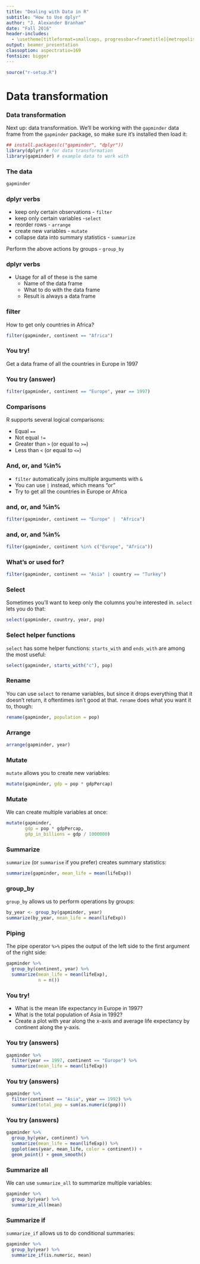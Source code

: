 ```yaml
---
title: "Dealing with Data in R"
subtitle: "How to Use dplyr"
author: "J. Alexander Branham"
date: "Fall 2016"
header-includes: 
  - \usetheme[titleformat=smallcaps, progressbar=frametitle]{metropolis}
output: beamer_presentation
classoption: aspectratio=169
fontsize: bigger
---
```


```r
source("r-setup.R")
```

# Data transformation 
### Data transformation

Next up: data transformation. We'll be working with the `gapminder` data
frame from the `gapminder` package, so make sure it's installed
then load it:
```r
## install.packages(c("gapminder", "dplyr"))
library(dplyr) # for data transformation
library(gapminder) # example data to work with
```

### The data
```r
gapminder
```

### dplyr verbs
* keep only certain observations - `filter`
* keep only certain variables -`select`
* reorder rows - `arrange`
* create new variables - `mutate`
* collapse data into summary statistics - `summarize`

\pause 

Perform the above actions by groups - `group_by`

### dplyr verbs
* Usage for all of these is the same
    + Name of the data frame
    + What to do with the data frame
    + Result is always a data frame

### filter
How to get only countries in Africa?
\pause 

```r
filter(gapminder, continent == "Africa")
```

### You try! 
Get a data frame of all the countries in Europe in 1997

### You try (answer)
```r
filter(gapminder, continent == "Europe", year == 1997)
```

### Comparisons
R supports several logical comparisons:

* Equal `==`
* Not equal `!=`
* Greater than `>` (or equal to `>=`)
* Less than `<` (or equal to `<=`)

### And, or, and %in%
* `filter` automatically joins multiple arguments with `&`
* You can use `|` instead, which means "or"
* Try to get all the countries in Europe or Africa

### and, or, and %in%
```r
filter(gapminder, continent == "Europe" |  "Africa")
```

### and, or, and %in% 

```r
filter(gapminder, continent %in% c("Europe", "Africa"))
```

### What's or used for?

```r
filter(gapminder, continent == "Asia" | country == "Turkey")
```

### Select
Sometimes you'll want to keep only the columns you're interested in.
`select` lets you do that:

```r
select(gapminder, country, year, pop)
```

### Select helper functions
`select` has some helper functions: `starts_with` and `ends_with` are
among the most useful:

```r
select(gapminder, starts_with("c"), pop)
```

### Rename
You can use `select` to rename variables, but since it drops
everything that it doesn't return, it oftentimes isn't good at that.
`rename` does what you want it to, though:

```r
rename(gapminder, population = pop)
```

### Arrange
```r
arrange(gapminder, year)
```

### Mutate
`mutate` allows you to create new variables:

```r
mutate(gapminder, gdp = pop * gdpPercap)
```

### Mutate
We can create multiple variables at once:

```r
mutate(gapminder,
       gdp = pop * gdpPercap,
       gdp_in_billions = gdp / 1000000)
```

### Summarize
`summarize` (or `summarise` if you prefer) creates summary statistics:

```r
summarize(gapminder, mean_life = mean(lifeExp))
```

### group_by
`group_by` allows us to perform operations by groups:

```r
by_year <- group_by(gapminder, year)
summarize(by_year, mean_life = mean(lifeExp))
```

### Piping
The pipe operator `%>%` pipes the output of the left side to the first
argument of the right side:

```r
gapminder %>%
  group_by(continent, year) %>%
  summarize(mean_life = mean(lifeExp),
            n = n())
```

### You try! 

* What is the mean life expectancy in Europe in 1997?
* What is the total population of Asia in 1992?
* Create a plot with year along the x-axis and average life expectancy
by continent along the y-axis. 
  
### You try (answers)
```r
gapminder %>%
  filter(year == 1997, continent == "Europe") %>%
  summarize(mean_life = mean(lifeExp))
```

### You try (answers)
```r
gapminder %>%
  filter(continent == "Asia", year == 1992) %>%
  summarize(total_pop = sum(as.numeric(pop)))
```

### You try (answers)
```r
gapminder %>%
  group_by(year, continent) %>%
  summarize(mean_life = mean(lifeExp)) %>%
  ggplot(aes(year, mean_life, color = continent)) +
  geom_point() + geom_smooth()
```

### Summarize all 
We can use `summarize_all` to summarize multiple variables:

```r
gapminder %>%
  group_by(year) %>%
  summarize_all(mean)
```

### Summarize if
`summarize_if` allows us to do conditional summaries:

```r
gapminder %>%
  group_by(year) %>%
  summarize_if(is.numeric, mean)
```   
